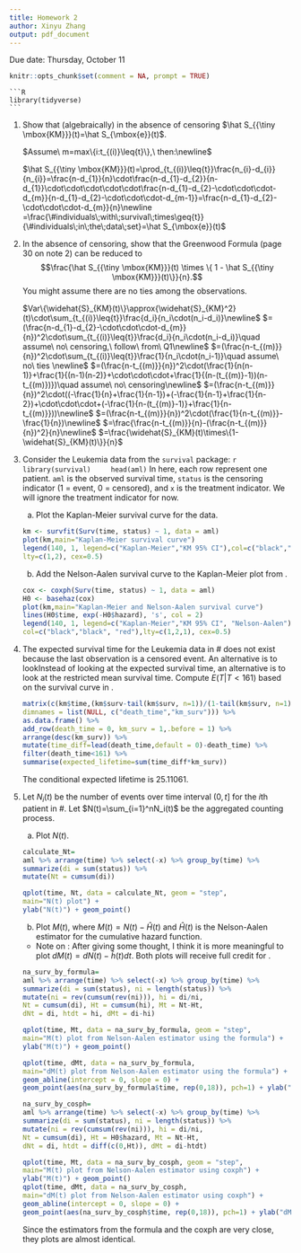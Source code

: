 ---
title: Homework 2
author: Xinyu Zhang
output: pdf_document
---

\centering Due date: Thursday, October 11

```{R setup, include = FALSE}
knitr::opts_chunk$set(comment = NA, prompt = TRUE)
```

    ```{R load_library,echo=FALSE,message=FALSE}
    library(tidyverse)
    ```

1. Show that (algebraically) in the absence of censoring $\hat S_{{\tiny \mbox{KM}}}(t)=\hat S_{\mbox{e}}(t)$.

    $Assume\ m=max\{i:t_{(i)}\leq{t}\},\ then:\newline$

    $\hat S_{{\tiny \mbox{KM}}}(t)=\prod_{t_{(i)}\leq{t}}\frac{n_{i}-d_{i}}{n_{i}}=\frac{n-d_{1}}{n}\cdot\frac{n-d_{1}-d_{2}}{n-d_{1}}\cdot\cdot\cdot\cdot\cdot\frac{n-d_{1}-d_{2}-\cdot\cdot\cdot-d_{m}}{n-d_{1}-d_{2}-\cdot\cdot\cdot-d_{m-1}}=\frac{n-d_{1}-d_{2}-\cdot\cdot\cdot-d_{m}}{n}\newline
    =\frac{\#individuals\;with\;survival\;times\geq{t}}{\#individuals\;in\;the\;data\;set}=\hat S_{\mbox{e}}(t)$

2. In the absence of censoring, show that the Greenwood Formula (page 30 on note 2) can be reduced to $$\frac{\hat S_{{\tiny \mbox{KM}}}(t) \times \{ 1 - \hat S_{{\tiny \mbox{KM}}}(t)\}}{n}.$$
You might assume there are no ties among the observations.

    $Var\{\widehat{S}_{KM}(t)\}\approx{\widehat{S}_{KM}^2}(t)\cdot\sum_{t_{(i)}\leq{t}}\frac{d_i}{n_i\cdot(n_i-d_i)}\newline$
    $=(\frac{n-d_{1}-d_{2}-\cdot\cdot\cdot-d_{m}}{n})^2\cdot\sum_{t_{(i)}\leq{t}}\frac{d_i}{n_i\cdot(n_i-d_i)}\quad assume\ no\ censoring,\ follow\ from\  Q1\newline$
    $=(\frac{n-t_{(m)}}{n})^2\cdot\sum_{t_{(i)}\leq{t}}\frac{1}{n_i\cdot(n_i-1)}\quad assume\ no\ ties \newline$
    $=(\frac{n-t_{(m)}}{n})^2\cdot(\frac{1}{n(n-1)}+\frac{1}{(n-1)(n-2)}+\cdot\cdot\cdot+\frac{1}{(n-(t_{(m)}-1))(n-t_{(m)})})\quad assume\ no\ censoring\newline$
    $=(\frac{n-t_{(m)}}{n})^2\cdot((-\frac{1}{n}+\frac{1}{n-1})+(-\frac{1}{n-1}+\frac{1}{n-2})+\cdot\cdot\cdot+(-\frac{1}{n-(t_{(m)}-1)}+\frac{1}{n-t_{(m)}}))\newline$
    $=(\frac{n-t_{(m)}}{n})^2\cdot(\frac{1}{n-t_{(m)}}-\frac{1}{n})\newline$
    $=\frac{\frac{n-t_{(m)}}{n}-(\frac{n-t_{(m)}}{n})^2}{n}\newline$
    $=\frac{\widehat{S}_{KM}(t)\times\{1-\widehat{S}_{KM}(t)\}}{n}$

3. Consider the Leukemia data from the `survival` package: \label{aml}
    ```{r aml}
    library(survival)
    head(aml)
    ```
    In here, each row represent one patient. `aml` is the observed survival time, `status` is the censoring indicator (1 = event, 0 = censored), and `x` is the treatment indicator. We will ignore the treatment indicator for now.
    a. Plot the Kaplan-Meier survival curve for the data. \label{aml:surv}

    ```{r q3a}
    km <- survfit(Surv(time, status) ~ 1, data = aml)
    plot(km,main="Kaplan-Meier survival curve")
    legend(140, 1, legend=c("Kaplan-Meier","KM 95% CI"),col=c("black","black"),
    lty=c(1,2), cex=0.5)
    ```

    b. Add the Nelson-Aalen survival curve to the Kaplan-Meier plot from \eqref{aml:surv}. 

    ```{r q3b}
    cox <- coxph(Surv(time, status) ~ 1, data = aml)
    H0 <- basehaz(cox)
    plot(km,main="Kaplan-Meier and Nelson-Aalen survival curve")
    lines(H0$time, exp(-H0$hazard), 's', col = 2)
    legend(140, 1, legend=c("Kaplan-Meier","KM 95% CI", "Nelson-Aalen"),
    col=c("black","black", "red"),lty=c(1,2,1), cex=0.5)
    ```

4. The expected survival time for the Leukemia data in \#\eqref{aml} does not exist because the last observation is a censored event.
    An alternative is to lookInstead of looking at the expected survival time, an alternative is to look at the restricted mean survival time.
    Compute $E(T|T<161)$ based on the survival curve in \eqref{aml:surv}.

    ```{r q4}
    matrix(c(km$time,(km$surv-tail(km$surv, n=1))/(1-tail(km$surv, n=1))),nrow=length(km$time),
    dimnames = list(NULL, c("death_time","km_surv"))) %>%
    as.data.frame() %>%
    add_row(death_time = 0, km_surv = 1,.before = 1) %>%
    arrange(desc(km_surv)) %>%
    mutate(time_diff=lead(death_time,default = 0)-death_time) %>%
    filter(death_time<161) %>%
    summarise(expected_lifetime=sum(time_diff*km_surv))
    ```
    The conditional expected lifetime is 25.11061.

5. Let $N_i(t)$ be the number of events over time interval $(0, t]$ for the $i$th patient in \#\eqref{aml}. Let $N(t)=\sum_{i=1}^nN_i(t)$ be the aggregated counting process.
    a. Plot $N(t)$.

    ```{r q5a}
    calculate_Nt=
    aml %>% arrange(time) %>% select(-x) %>% group_by(time) %>% 
    summarize(di = sum(status)) %>% 
    mutate(Nt = cumsum(di))
    
    qplot(time, Nt, data = calculate_Nt, geom = "step",
    main="N(t) plot") +
    ylab("N(t)") + geom_point()
    ```
    b. Plot $M(t)$, where $M(t) = N(t) - \hat H(t)$ and $\hat H(t)$ is the Nelson-Aalen estimator for the cumulative hazard function. \label{Mt}
    
    * Note on \ref{Mt}: After giving some thought, I think it is more meaningful to plot $dM(t)=dN(t)- \hat h(t)dt$. Both plots will receive full credit for \ref{Mt}.

    ```{r q5b}
    na_surv_by_formula=
    aml %>% arrange(time) %>% select(-x) %>% group_by(time) %>% 
    summarize(di = sum(status), ni = length(status)) %>% 
    mutate(ni = rev(cumsum(rev(ni))), hi = di/ni,
    Nt = cumsum(di), Ht = cumsum(hi), Mt = Nt-Ht,
    dNt = di, htdt = hi, dMt = di-hi)

    qplot(time, Mt, data = na_surv_by_formula, geom = "step",
    main="M(t) plot from Nelson-Aalen estimator using the formula") +
    ylab("M(t)") + geom_point()
    
    qplot(time, dMt, data = na_surv_by_formula,
    main="dM(t) plot from Nelson-Aalen estimator using the formula") +
    geom_abline(intercept = 0, slope = 0) +
    geom_point(aes(na_surv_by_formula$time, rep(0,18)), pch=1) + ylab("dM(t)")
    
    na_surv_by_cosph=
    aml %>% arrange(time) %>% select(-x) %>% group_by(time) %>% 
    summarize(di = sum(status), ni = length(status)) %>% 
    mutate(ni = rev(cumsum(rev(ni))), hi = di/ni,
    Nt = cumsum(di), Ht = H0$hazard, Mt = Nt-Ht,
    dNt = di, htdt = diff(c(0,Ht)), dMt = di-htdt)

    qplot(time, Mt, data = na_surv_by_cosph, geom = "step",
    main="M(t) plot from Nelson-Aalen estimator using coxph") +
    ylab("M(t)") + geom_point()
    qplot(time, dMt, data = na_surv_by_cosph,
    main="dM(t) plot from Nelson-Aalen estimator using coxph") +
    geom_abline(intercept = 0, slope = 0) +
    geom_point(aes(na_surv_by_cosph$time, rep(0,18)), pch=1) + ylab("dM(t)")
    ```

    Since the estimators from the formula and the coxph are very close, they plots are almost identical.